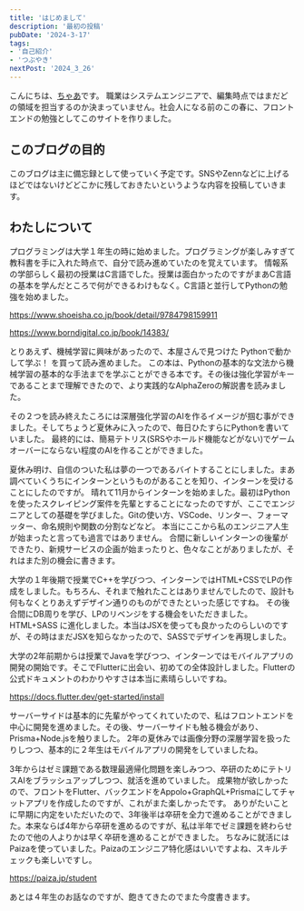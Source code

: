 ```yaml
---
title: 'はじめまして'
description: '最初の投稿'
pubDate: '2024-3-17'
tags: 
- '自己紹介'
- 'つぶやき'
nextPost: '2024_3_26'
---
```


こんにちは、[ちゃあ](https://twitter.com/char5742)です。
職業はシステムエンジニアで、編集時点ではまだどの領域を担当するのか決まっていません。社会人になる前のこの春に、フロントエンドの勉強としてこのサイトを作りました。

## このブログの目的
このブログは主に備忘録として使っていく予定です。SNSやZennなどに上げるほどではないけどどこかに残しておきたいというような内容を投稿していきます。

## わたしについて
プログラミングは大学１年生の時に始めました。プログラミングが楽しみすぎて教科書を手に入れた時点で、自分で読み進めていたのを覚えています。
情報系の学部らしく最初の授業はC言語でした。授業は面白かったのですがまあC言語の基本を学んだところで何ができるわけもなく。C言語と並行してPythonの勉強を始めました。

https://www.shoeisha.co.jp/book/detail/9784798159911

https://www.borndigital.co.jp/book/14383/

とりあえず、機械学習に興味があったので、本屋さんで見つけた Pythonで動かして学ぶ！ を買って読み進めました。
この本は、Pythonの基本的な文法から機械学習の基本的な手法までを学ぶことができる本です。その後は強化学習がキーであることまで理解できたので、より実践的なAlphaZeroの解説書を読みました。

その２つを読み終えたころには深層強化学習のAIを作るイメージが掴む事ができました。そしてちょうど夏休みに入ったので、毎日ひたすらにPythonを書いていました。
最終的には、簡易テトリス(SRSやホールド機能などがない)でゲームオーバーにならない程度のAIを作ることができました。

夏休み明け、自信のついた私は夢の一つであるバイトすることにしました。まあ調べていくうちにインターンというものがあることを知り、インターンを受けることにしたのですが。
晴れて11月からインターンを始めました。最初はPythonを使ったスクレイピング案件を先輩とすることになったのですが、ここでエンジニアとしての基礎を学びました。Gitの使い方、VSCode、リンター、フォーマッター、命名規則や関数の分割などなど。
本当にここから私のエンジニア人生が始まったと言っても過言ではありません。
合間に新しいインターンの後輩ができたり、新規サービスの企画が始まったりと、色々なことがありましたが、それはまた別の機会に書きます。

大学の１年後期で授業でC++を学びつつ、インターンではHTML+CSSでLPの作成をしました。もちろん、それまで触れたことはありませんでしたので、設計も何もなくとりあえずデザイン通りのものができたといった感じですね。
その後合間にDB周りを学び、LPのリベンジをする機会をいただきました。HTML+SASS に進化しました。本当はJSXを使っても良かったのらしいのですが、その時はまだJSXを知らなかったので、SASSでデザインを再現しました。

大学の2年前期からは授業でJavaを学びつつ、インターンではモバイルアプリの開発の開始です。そこでFlutterに出会い、初めての全体設計しました。Flutterの公式ドキュメントのわかりやすさは本当に素晴らしいですね。

https://docs.flutter.dev/get-started/install

サーバーサイドは基本的に先輩がやってくれていたので、私はフロントエンドを中心に開発を進めました。その後、サーバーサイドも触る機会があり、Prisma+Node.jsを触りました。
2年の夏休みでは画像分野の深層学習を扱ったりしつつ、基本的に２年生はモバイルアプリの開発をしていましたね。

3年からはゼミ課題である数理最適帰化問題を楽しみつつ、卒研のためにテトリスAIをブラッシュアップしつつ、就活を進めていました。
成果物が欲しかったので、フロントをFlutter、バックエンドをAppolo+GraphQL+Prismaにしてチャットアプリを作成したのですが、これがまた楽しかったです。
ありがたいことに早期に内定をいただいたので、3年後半は卒研を全力で進めることができました。本来ならば4年から卒研を進めるのですが、私は半年でゼミ課題を終わらせたので他の人よりかは早く卒研を進めることができました。
ちなみに就活にはPaizaを使っていました。Paizaのエンジニア特化感はいいですよね、スキルチェックも楽しいですし。

https://paiza.jp/student

あとは４年生のお話なのですが、飽きてきたのでまた今度書きます。